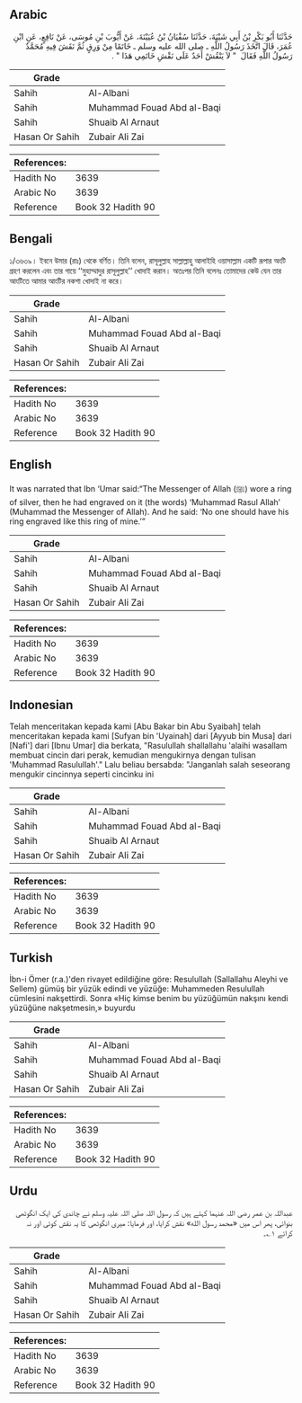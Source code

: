## Arabic


<div dir="rtl" lang="ar" style={{fontSize:'larger',backgroundColor:'#f8f9fa',padding:20}}>
حَدَّثَنَا أَبُو بَكْرِ بْنُ أَبِي شَيْبَةَ، حَدَّثَنَا سُفْيَانُ بْنُ عُيَيْنَةَ، عَنْ أَيُّوبَ بْنِ مُوسَى، عَنْ نَافِعٍ، عَنِ ابْنِ عُمَرَ، قَالَ اتَّخَذَ رَسُولُ اللَّهِ ـ صلى الله عليه وسلم ـ خَاتَمًا مِنْ وَرِقٍ ثُمَّ نَقَشَ فِيهِ مُحَمَّدٌ رَسُولُ اللَّهِ فَقَالَ ‏ "‏ لاَ يَنْقُشْ أَحَدٌ عَلَى نَقْشِ خَاتَمِي هَذَا ‏"‏ ‏.‏
</div>
<div style={{backgroundColor:'#f8f9fa',padding:20, marginBottom: 10}}><table> <thead> <tr> <th>Grade</th> <th></th> </tr> </thead> <tbody> <tr><td>Sahih</td><td>Al-Albani</td></tr><tr><td>Sahih</td><td>Muhammad Fouad Abd al-Baqi</td></tr><tr><td>Sahih</td><td>Shuaib Al Arnaut</td></tr><tr><td>Hasan Or Sahih</td><td>Zubair Ali Zai</td></tr></tbody></table><table> <thead> <tr> <th>References:</th> <th></th> </tr> </thead> <tbody><tr><td>Hadith No</td><td>3639</td></tr><tr><td>Arabic No</td><td>3639</td></tr><tr><td>Reference</td><td>Book 32 Hadith 90</td></tr></tbody></table></div>

## Bengali


<div dir="ltr" lang="bn" style={{fontSize:'larger',backgroundColor:'#f8f9fa',padding:20}}>
১/৩৬৩৯। ইবনে উমার (রাঃ) থেকে বর্ণিত। তিনি বলেন, রাসূলুল্লাহ সাল্লাল্লাহু আলাইহি ওয়াসাল্লাম একটি রূপার অংটি গ্রহণ করলেন এবং তার গায়ে ‘‘মুহাম্মাদুর রাসূলুল্লাহ’’ খোদাই করান। অতঃপর তিনি বলেনঃ তোমাদের কেউ যেন তার আংটিতে আমার আংটির নকশা খোদাই না করে।
</div>
<div style={{backgroundColor:'#f8f9fa',padding:20, marginBottom: 10}}><table> <thead> <tr> <th>Grade</th> <th></th> </tr> </thead> <tbody> <tr><td>Sahih</td><td>Al-Albani</td></tr><tr><td>Sahih</td><td>Muhammad Fouad Abd al-Baqi</td></tr><tr><td>Sahih</td><td>Shuaib Al Arnaut</td></tr><tr><td>Hasan Or Sahih</td><td>Zubair Ali Zai</td></tr></tbody></table><table> <thead> <tr> <th>References:</th> <th></th> </tr> </thead> <tbody><tr><td>Hadith No</td><td>3639</td></tr><tr><td>Arabic No</td><td>3639</td></tr><tr><td>Reference</td><td>Book 32 Hadith 90</td></tr></tbody></table></div>

## English


<div dir="ltr" lang="en" style={{fontSize:'larger',backgroundColor:'#f8f9fa',padding:20}}>
It was narrated that Ibn ‘Umar said:“The Messenger of Allah (ﷺ) wore a ring of silver, then he had engraved on it (the words) ‘Muhammad Rasul Allah’ (Muhammad the Messenger of Allah). And he said: ‘No one should have his ring engraved like this ring of mine.’”
</div>
<div style={{backgroundColor:'#f8f9fa',padding:20, marginBottom: 10}}><table> <thead> <tr> <th>Grade</th> <th></th> </tr> </thead> <tbody> <tr><td>Sahih</td><td>Al-Albani</td></tr><tr><td>Sahih</td><td>Muhammad Fouad Abd al-Baqi</td></tr><tr><td>Sahih</td><td>Shuaib Al Arnaut</td></tr><tr><td>Hasan Or Sahih</td><td>Zubair Ali Zai</td></tr></tbody></table><table> <thead> <tr> <th>References:</th> <th></th> </tr> </thead> <tbody><tr><td>Hadith No</td><td>3639</td></tr><tr><td>Arabic No</td><td>3639</td></tr><tr><td>Reference</td><td>Book 32 Hadith 90</td></tr></tbody></table></div>

## Indonesian


<div dir="ltr" lang="id" style={{fontSize:'larger',backgroundColor:'#f8f9fa',padding:20}}>
Telah menceritakan kepada kami [Abu Bakar bin Abu Syaibah] telah menceritakan kepada kami [Sufyan bin 'Uyainah] dari [Ayyub bin Musa] dari [Nafi'] dari [Ibnu Umar] dia berkata, "Rasulullah shallallahu 'alaihi wasallam membuat cincin dari perak, kemudian mengukirnya dengan tulisan 'Muhammad Rasulullah'." Lalu beliau bersabda: "Janganlah salah seseorang mengukir cincinnya seperti cincinku ini
</div>
<div style={{backgroundColor:'#f8f9fa',padding:20, marginBottom: 10}}><table> <thead> <tr> <th>Grade</th> <th></th> </tr> </thead> <tbody> <tr><td>Sahih</td><td>Al-Albani</td></tr><tr><td>Sahih</td><td>Muhammad Fouad Abd al-Baqi</td></tr><tr><td>Sahih</td><td>Shuaib Al Arnaut</td></tr><tr><td>Hasan Or Sahih</td><td>Zubair Ali Zai</td></tr></tbody></table><table> <thead> <tr> <th>References:</th> <th></th> </tr> </thead> <tbody><tr><td>Hadith No</td><td>3639</td></tr><tr><td>Arabic No</td><td>3639</td></tr><tr><td>Reference</td><td>Book 32 Hadith 90</td></tr></tbody></table></div>

## Turkish


<div dir="ltr" lang="tr" style={{fontSize:'larger',backgroundColor:'#f8f9fa',padding:20}}>
İbn-i Ömer (r.a.)'den rivayet edildiğine göre: Resulullah (Sallallahu Aleyhi ve Sellem) gümüş bir yüzük edindi ve yüzüğe: Muhammeden Resulullah cümlesini nakşettirdi. Sonra «Hiç kimse benim bu yüzüğümün nakşını kendi yüzüğüne nakşetmesin,» buyurdu
</div>
<div style={{backgroundColor:'#f8f9fa',padding:20, marginBottom: 10}}><table> <thead> <tr> <th>Grade</th> <th></th> </tr> </thead> <tbody> <tr><td>Sahih</td><td>Al-Albani</td></tr><tr><td>Sahih</td><td>Muhammad Fouad Abd al-Baqi</td></tr><tr><td>Sahih</td><td>Shuaib Al Arnaut</td></tr><tr><td>Hasan Or Sahih</td><td>Zubair Ali Zai</td></tr></tbody></table><table> <thead> <tr> <th>References:</th> <th></th> </tr> </thead> <tbody><tr><td>Hadith No</td><td>3639</td></tr><tr><td>Arabic No</td><td>3639</td></tr><tr><td>Reference</td><td>Book 32 Hadith 90</td></tr></tbody></table></div>

## Urdu


<div dir="rtl" lang="ur" style={{fontSize:'larger',backgroundColor:'#f8f9fa',padding:20}}>
عبداللہ بن عمر رضی اللہ عنہما کہتے ہیں کہ رسول اللہ صلی اللہ علیہ وسلم نے چاندی کی ایک انگوٹھی بنوائی، پھر اس میں «محمد رسول الله» نقش کرایا، اور فرمایا: میری انگوٹھی کا یہ نقش کوئی اور نہ کرائے ۱؎۔
</div>
<div style={{backgroundColor:'#f8f9fa',padding:20, marginBottom: 10}}><table> <thead> <tr> <th>Grade</th> <th></th> </tr> </thead> <tbody> <tr><td>Sahih</td><td>Al-Albani</td></tr><tr><td>Sahih</td><td>Muhammad Fouad Abd al-Baqi</td></tr><tr><td>Sahih</td><td>Shuaib Al Arnaut</td></tr><tr><td>Hasan Or Sahih</td><td>Zubair Ali Zai</td></tr></tbody></table><table> <thead> <tr> <th>References:</th> <th></th> </tr> </thead> <tbody><tr><td>Hadith No</td><td>3639</td></tr><tr><td>Arabic No</td><td>3639</td></tr><tr><td>Reference</td><td>Book 32 Hadith 90</td></tr></tbody></table></div>